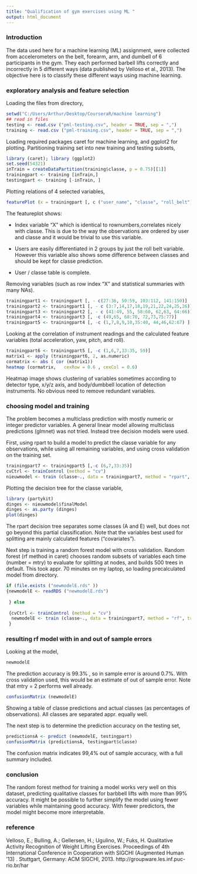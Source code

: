 ```yaml
---
title: "Qualification of gym exercises using ML "
output: html_document
---
```

### Introduction

The data used here for a machine learning (ML) assignment, were collected from accelerometers on the belt, forearm, arm, and dumbell of 6 participants in the gym. They each performed barbell lifts correctly and incorrectly in 5 different ways (data published by Velloso et al., 2013). The objective here is to classify these different ways using machine learning.

### exploratory analysis and feature selection

Loading the files from directory,

```r
setwd("C:/Users/Arthur/Desktop/CourseraR/machine learning")
## read in files
testing <- read.csv ("pml-testing.csv", header = TRUE, sep = ",")
training <- read.csv ("pml-training.csv", header = TRUE, sep = ",")

```

Loading required packages caret for machine learning, and ggplot2 for plotting. Partitioning training set into new training and testing subsets,

```r
library (caret); library (ggplot2)
set.seed(54321)
inTrain = createDataPartition(training$classe, p = 0.75)[[1]]
trainingpart <- training [inTrain,]
testingpart <- training [-inTrain, ]

```

Plotting relations of 4 selected variables,

```r

featurePlot (x = trainingpart [, c ("user_name", "classe", "roll_belt")], y = trainingpart$X, plot = "pairs" ) 

```

The featureplot shows:

- Index variable  "X" which is identical to rownumbers,correlates nicely with classe. This is due to the way the observations are ordered by user and classe and it would be trivial to use this variable.

- Users are easily differentiated in 2 groups by just the roll belt variable. However this variable also shows some difference between classes and should be kept for classe prediction. 

- User / classe table is complete.


Removing variables (such as row index "X" and statistical summaries with many NAs).

```r
trainingpart1 <- trainingpart [, - c(27:36, 50:59, 103:112, 141:150)]
trainingpart2 <- trainingpart1 [, - c (3:7,14,17,18,19,21,22,24,25,26)]
trainingpart3 <- trainingpart2 [, - c (41:49, 55, 58:60, 62,63, 64:66)]
trainingpart4 <- trainingpart3 [, -c (49,65, 68:70, 72,73,75:77)]
trainingpart5 <- trainingpart4 [, -c (1,7,8,9,10,35:40, 44,46,62:67) ]

```
Looking at the correlation of instrument readings and the calculated feature variables (total acceleration, yaw, pitch, and roll).

```r
trainingpart6 <- trainingpart5 [, -c (1,6,7,33:35, 59)]
matrix1 <- apply (trainingpart6, 2, as.numeric)
cormatrix <- abs ( cor (matrix1))
heatmap (cormatrix,   cexRow = 0.6 , cexCol = 0.6)
```

Heatmap image shows clustering of variables sometimes according to detector type, x/y/z axis, and body/dumbbell location of detection instruments. No obvious need to remove redundant variables. 

### choosing model and training

The problem becomes a multiclass prediction with mostly numeric or integer predictor variables. A general linear model allowing multiclass predictions (glmnet) was not tried. Instead tree decision models were used.

First, using rpart to build a model to predict the classe variable for any observations, while using all remaining variables, and using cross validation on the training set.

```r
trainingpart7 <- trainingpart5 [,-c (6,7,33:35)]
cvCtrl <- trainControl (method = "cv")
nieuwmodel <- train (classe~., data = trainingpart7, method = "rpart", trControl = cvCtrl)
```

Plotting the decision tree for the classe variable,

```r
library (partykit)
dinges <- nieuwmodel$finalModel
dinges <- as.party (dinges)
plot(dinges)

```

The rpart decision tree separates some classes (A and E) well, but does not go beyond this partial classification. Note that the variables best used for splitting are mainly calculated features ("covariates"). 

Next step is training a random forest model with cross validation. Random forest (rf method in caret) chooses random subsets of variables each time (number = mtry) to evaluate for splitting at nodes, and builds 500 trees in default. This took appr. 70 minutes on my laptop, so loading precalculated model from directory.

```r
if (file.exists ("newmodelE.rds" )) 
{newmodelE <- readRDS ("newmodelE.rds")
 
 } else 
 
 {cvCtrl <- trainControl (method = "cv")
  newmodelE <- train (classe~., data = trainingpart7, method = "rf", trControl = cvCtrl)
 }
```

### resulting rf model with in and out of sample errors

Looking at the model,

```r
newmodelE
```

The prediction accuracy is 99.3% , so in sample error is around 0.7%. With cross validation used, this would be an estimate of out of sample error. Note that mtry = 2 performs well already.
```r
confusionMatrix (newmodelE)
```

Showing a table of classe predictions and actual classes (as percentages of observations). All classes are separated appr. equally well.

The next step is to determine the prediction accuracy on the testing set,

```r

predictionsA <- predict (newmodelE, testingpart) 
confusionMatrix (predictionsA, testingpart$classe)

```

The confusion matrix indicates 99,4% out of sample accuracy, with a full summary included.

### conclusion

The random forest method for training a model works very well on this dataset, predicting qualitative classes for barbbell lifts with more than 99% accuracy. It might be possible to further simplify the model using fewer variables while maintaining good accuracy. With fewer predictors, the model might become more interpretable.

### reference

Velloso, E.; Bulling, A.; Gellersen, H.; Ugulino, W.; Fuks, H. Qualitative Activity Recognition of Weight Lifting Exercises. Proceedings of 4th International Conference in Cooperation with SIGCHI (Augmented Human '13) . Stuttgart, Germany: ACM SIGCHI, 2013. http://groupware.les.inf.puc-rio.br/har